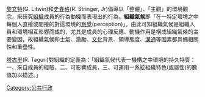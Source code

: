 {{expand|time=2007-09-26T20:19:51Z}}
[[黎文特|黎文特]](G. Litwin)和[[史春格|史春格]](R. Stringer, Jr)倡導以「整體」、「主觀」的環境觀念，來研究[[社會組織|組織]]成員的行為動機而表現出的行為。'''組織氣候'''即「在一特定環境之中每個人直接或間接的對這環境的[[察覺|察覺]](perception)」。由此可知組織氣候是組織人員和環境相互影響而成的，尤其是成員的心理反應、動機作用是構成組織氣候的主要變因。故組織氣候和士氣、激勵、[[文化|文化]]背景、領導態度、[[溝通|溝通]]等因素都具備相關性和重疊性。

[[塔古里|塔古里]](R. Taguri)對組織的定義為：「組織氣候代表一機構之中環境的持久特質：一、來自成員的經驗，二、可影響成員，三、可運用一系統組織特色(或屬性)的數值加以描述。」

[[Category:公共行政|Category:公共行政]]